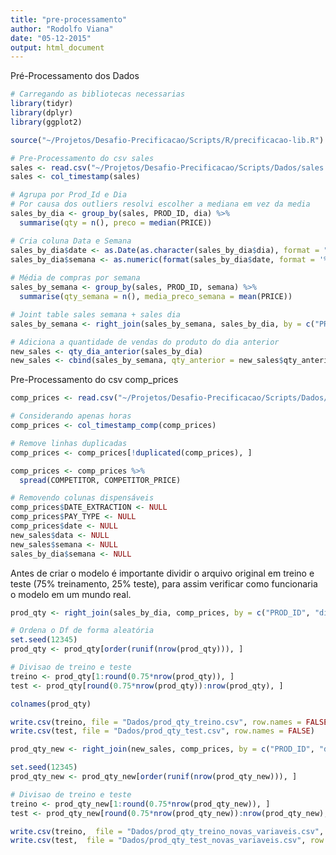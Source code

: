 ```yaml
---
title: "pre-processamento"
author: "Rodolfo Viana"
date: "05-12-2015"
output: html_document
---
```


Pré-Processamento dos Dados

```r
# Carregando as bibliotecas necessarias 
library(tidyr)
library(dplyr)
library(ggplot2)

source("~/Projetos/Desafio-Precificacao/Scripts/R/precificacao-lib.R")

# Pre-Processamento do csv sales
sales <- read.csv("~/Projetos/Desafio-Precificacao/Scripts/Dados/sales.csv")
sales <- col_timestamp(sales)

# Agrupa por Prod_Id e Dia
# Por causa dos outliers resolvi escolher a mediana em vez da media 
sales_by_dia <- group_by(sales, PROD_ID, dia) %>%
  summarise(qty = n(), preco = median(PRICE))

# Cria coluna Data e Semana
sales_by_dia$date <- as.Date(as.character(sales_by_dia$dia), format = "%j")
sales_by_dia$semana <- as.numeric(format(sales_by_dia$date, format = '%W'))
  
# Média de compras por semana 
sales_by_semana <- group_by(sales, PROD_ID, semana) %>%
  summarise(qty_semana = n(), media_preco_semana = mean(PRICE))

# Joint table sales semana + sales dia
sales_by_semana <- right_join(sales_by_semana, sales_by_dia, by = c("PROD_ID", "semana"))

# Adiciona a quantidade de vendas do produto do dia anterior
new_sales <- qty_dia_anterior(sales_by_dia)
new_sales <- cbind(sales_by_semana, qty_anterior = new_sales$qty_anterior)
```

Pre-Processamento do csv comp_prices

```r
comp_prices <- read.csv("~/Projetos/Desafio-Precificacao/Scripts/Dados/comp_prices.csv")

# Considerando apenas horas
comp_prices <- col_timestamp_comp(comp_prices)

# Remove linhas duplicadas 
comp_prices <- comp_prices[!duplicated(comp_prices), ]

comp_prices <- comp_prices %>% 
  spread(COMPETITOR, COMPETITOR_PRICE)

# Removendo colunas dispensáveis 
comp_prices$DATE_EXTRACTION <- NULL
comp_prices$PAY_TYPE <- NULL
comp_prices$date <- NULL
new_sales$data <- NULL
new_sales$semana <- NULL
sales_by_dia$semana <- NULL
```

Antes de criar o modelo é importante dividir o arquivo original em treino e teste (75% treinamento, 25% teste), para assim verificar como funcionaria o modelo em um mundo real.


```r
prod_qty <- right_join(sales_by_dia, comp_prices, by = c("PROD_ID", "dia"))

# Ordena o Df de forma aleatória 
set.seed(12345)
prod_qty <- prod_qty[order(runif(nrow(prod_qty))), ]

# Divisao de treino e teste
treino <- prod_qty[1:round(0.75*nrow(prod_qty)), ]
test <- prod_qty[round(0.75*nrow(prod_qty)):nrow(prod_qty), ]

colnames(prod_qty)

write.csv(treino, file = "Dados/prod_qty_treino.csv", row.names = FALSE)
write.csv(test, file = "Dados/prod_qty_test.csv", row.names = FALSE)
```

```r
prod_qty_new <- right_join(new_sales, comp_prices, by = c("PROD_ID", "dia"))

set.seed(12345)
prod_qty_new <- prod_qty_new[order(runif(nrow(prod_qty_new))), ]

# Divisao de treino e teste
treino <- prod_qty_new[1:round(0.75*nrow(prod_qty_new)), ]
test <- prod_qty_new[round(0.75*nrow(prod_qty_new)):nrow(prod_qty_new), ]

write.csv(treino,  file = "Dados/prod_qty_treino_novas_variaveis.csv", row.names = FALSE)
write.csv(test,  file = "Dados/prod_qty_test_novas_variaveis.csv", row.names = FALSE)
```